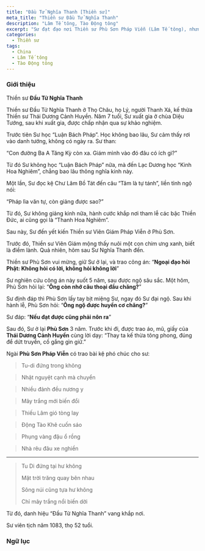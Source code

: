 ```yaml
---
title: "Đầu Tử Nghĩa Thanh [Thiền sư]"
meta_title: "Thiền sư Đầu Tử Nghĩa Thanh"
description: "Lâm Tế tông, Tào Động tông"
excerpt: "Sư đạt đạo nơi Thiền sư Phù Sơn Pháp Viễn (Lâm Tế tông), nhưng lại là pháp tử của Thiền sư Thái Dương Cảnh Huyền (Tào Động tông) theo hình thức 'đại phó'"
categories:
  - Thiền sư
tags:
  - China
  - Lâm Tế tông
  - Tào Động tông
---
```


### Giới thiệu

Thiền sư **Đầu Tử Nghĩa Thanh**

Thiền sư Đầu Tử Nghĩa Thanh ở Thọ Châu, họ Lý, người Thanh Xá, kế thừa Thiền sư Thái Dương Cảnh Huyền.
Năm 7 tuổi, Sư xuất gia ở chùa Diệu Tướng, sau khi xuất gia, được chấp nhận qua sự khảo nghiệm.

Trước tiên Sư học “Luận Bách Pháp”. Học không bao lâu, Sư cảm thấy rơi vào danh tướng, không có ngày ra. Sư than:

“Con đường Ba A Tăng Kỳ còn xa. Giám mình vào đó đâu có ích gì?”

Từ đó Sư không học “Luận Bách Pháp” nữa, mà đến Lạc Dương học “Kinh Hoa Nghiêm”, chẳng bao lâu thông nghĩa kinh này.

Một lần, Sư đọc kệ Chư Lâm Bồ Tát đến câu “Tâm là tự tánh”, liền tỉnh ngộ nói:

“Pháp lìa văn tự, còn giảng được sao?”

Từ đó, Sư không giảng kinh nữa, hành cước khắp nơi tham lễ các bậc Thiền Đức, ai cũng gọi là “Thanh Hoa Nghiêm”.

Sau này, Sư đến yết kiến Thiền sư Viên Giám Pháp Viễn ở Phù Sơn.

Trước đó, Thiền sư Viên Giám mộng thấy nuôi một con chim ưng xanh, biết là điềm lành. Quả nhiên, hôm sau Sư Nghĩa Thanh đến.

Thiền sư Phù Sơn vui mừng, giữ Sư ở lại, và trao công án: “**Ngoại đạo hỏi Phật: Không hỏi có lời, không hỏi không lời**”

Sư nghiên cứu công án này suốt 5 năm, sau được ngộ sâu sắc. Một hôm, Phù Sơn hỏi lại: “**Ông còn nhớ câu thoại đầu chăng?**”

Sư định đáp thì Phù Sơn lấy tay bịt miệng Sư, ngay đó Sư đại ngộ. Sau khi hành lễ, Phù Sơn hỏi: “**Ông ngộ được huyền cơ chăng?**”

Sư đáp: “**Nếu đạt được cũng phải nôn ra**”

Sau đó, Sư ở lại **Phù Sơn** 3 năm.
Trước khi đi, được trao áo, mũ, giấy của **Thái Dương Cảnh Huyền** cùng lời dạy: “Thay ta kế thừa tông phong, đúng để dứt truyền, cố gắng gìn giữ.”

Ngài **Phù Sơn Pháp Viễn** có trao bài kệ phó chúc cho sư:

> Tu-di đứng trong không

> Nhật nguyệt cạnh mà chuyển

> Nhiều đảnh đều nương y

> Mây trắng mới biến đổi

> Thiếu Lâm gió tòng lay

> Động Tào Khê cuốn sáo

> Phụng vàng đậu ổ rồng

> Nhà rêu đâu xe nghiền

***

> Tu Di đứng tại hư không
>
> Mặt trời trăng quay bên nhau
>
> Sông núi cũng tựa hư không
>
> Chỉ mây trắng nổi biến dời

Từ đó, danh hiệu “Đầu Tử Nghĩa Thanh” vang khắp nơi.

Sư viên tịch năm 1083, thọ 52 tuổi.

### Ngữ lục
